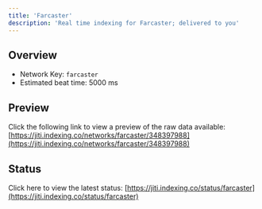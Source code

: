 ```yaml
---
title: 'Farcaster'
description: 'Real time indexing for Farcaster; delivered to you'
---
```


## Overview
- Network Key: `farcaster`
- Estimated beat time: 5000 ms

## Preview
Click the following link to view a preview of the raw data available: [https://jiti.indexing.co/networks/farcaster/348397988](https://jiti.indexing.co/networks/farcaster/348397988)

## Status
Click here to view the latest status: [https://jiti.indexing.co/status/farcaster](https://jiti.indexing.co/status/farcaster)
